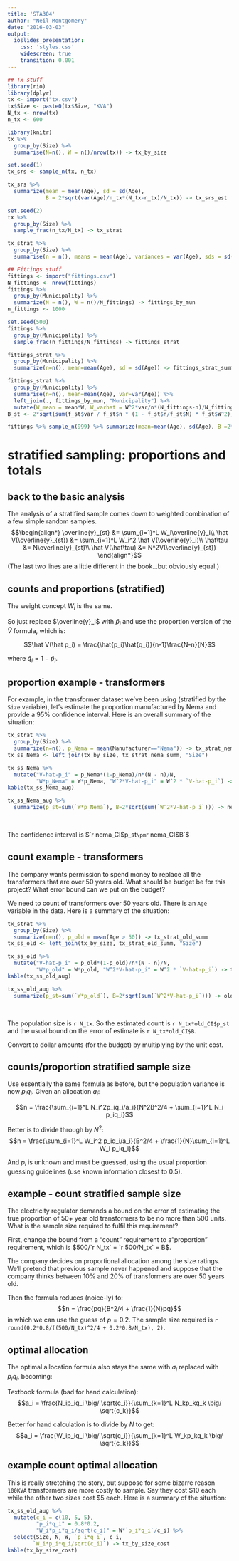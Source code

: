 ```yaml
---
title: 'STA304'
author: "Neil Montgomery"
date: "2016-03-03"
output: 
  ioslides_presentation: 
    css: 'styles.css' 
    widescreen: true 
    transition: 0.001
---
```

\newcommand{\E}[1]{E{\left(#1\right)}}
\newcommand{\flist}[2]{\{#1_1, #1_2, \ldots, #1_#2\}}
\newcommand{\fulist}[3]{\{#1_{{#2}1}, #1_{{#2}2}, \ldots, #1_{{#2}{#3}}\}}
\renewcommand{\bar}[1]{\overline{#1}}
\newcommand{\SE}[1]{\sqrt{\hat{V}(#1)}}


```r
## Tx stuff
library(rio)
library(dplyr)
tx <- import("tx.csv")
tx$Size <- paste0(tx$Size, "KVA")
N_tx <- nrow(tx)
n_tx <- 600

library(knitr)
tx %>% 
  group_by(Size) %>% 
  summarise(N=n(), W = n()/nrow(tx)) -> tx_by_size

set.seed(1)
tx_srs <- sample_n(tx, n_tx)

tx_srs %>% 
  summarize(mean = mean(Age), sd = sd(Age), 
            B = 2*sqrt(var(Age)/n_tx*(N_tx-n_tx)/N_tx)) -> tx_srs_est

set.seed(2)
tx %>% 
  group_by(Size) %>% 
  sample_frac(n_tx/N_tx) -> tx_strat

tx_strat %>% 
  group_by(Size) %>% 
  summarise(n = n(), means = mean(Age), variances = var(Age), sds = sd(Age)) -> tx_strat_summ
```

```r
## Fittings stuff
fittings <- import("fittings.csv")
N_fittings <- nrow(fittings)
fittings %>% 
  group_by(Municipality) %>% 
  summarize(N = n(), W = n()/N_fittings) -> fittings_by_mun
n_fittings <- 1000
```

```r
set.seed(500)
fittings %>% 
  group_by(Municipality) %>% 
  sample_frac(n_fittings/N_fittings) -> fittings_strat
```

```r
fittings_strat %>% 
  group_by(Municipality) %>% 
  summarize(n=n(), mean=mean(Age), sd = sd(Age)) -> fittings_strat_summ
```

```r
fittings_strat %>% 
  group_by(Municipality) %>% 
  summarise(n=n(), mean=mean(Age), var=var(Age)) %>% 
  left_join(., fittings_by_mun, "Municipality") %>% 
  mutate(W_mean = mean*W, W_varhat = W^2*var/n*(N_fittings-n)/N_fittings) -> f_st
B_st <- 2*sqrt(sum(f_st$var / f_st$n * (1 - f_st$n/f_st$N) * f_st$W^2))
```

```r
fittings %>% sample_n(999) %>% summarize(mean=mean(Age), sd(Age), B =2*sd(Age)/sqrt(999)*(1-999/N_fittings)) -> f_srs
```



# stratified sampling: proportions and totals

## back to the basic analysis

The analysis of a stratified sample comes down to weighted combination of a few simple random samples. 
$$\begin{align*}
\bar y_{st} &= \sum_{i=1}^L W_i\bar{y}_i\\
\hat V(\bar y_{st}) &= \sum_{i=1}^L W_i^2 \hat V(\bar{y}_i)\\
\hat\tau &= N\bar y_{st}\\
\hat V(\hat\tau) &= N^2V(\bar y_{st})
\end{align*}$$
(The last two lines are a little different in the book...but obviously equal.)

## counts and proportions (stratified)

The weight concept $W_i$ is the same. 

So just replace $\bar{y}_i$ with $\hat p_i$ and use the proportion version of the  $\hat V$ formula, which is:

$$\hat V(\hat p_i) =  \frac{\hat{p_i}\hat{q_i}}{n-1}\frac{N-n}{N}$$

where $\hat q_i = 1 - \hat p_i$.

## proportion example - transformers { .build }

For example, in the transformer dataset we've been using (stratified by the `Size` variable), let's estimate the proportion manufactured by Nema and provide a 95% confidence interval. Here is an overall summary of the situation:

```r
tx_strat %>% 
  group_by(Size) %>% 
  summarize(n=n(), p_Nema = mean(Manufacturer=="Nema")) -> tx_strat_nema_summ
tx_ss_Nema <- left_join(tx_by_size, tx_strat_nema_summ, "Size") 

tx_ss_Nema %>% 
  mutate("V-hat-p_i" = p_Nema*(1-p_Nema)/n*(N - n)/N,
         "W*p_Nema" = W*p_Nema, "W^2*V-hat-p_i" = W^2 * `V-hat-p_i`) -> tx_ss_Nema_aug
kable(tx_ss_Nema_aug)

tx_ss_Nema_aug %>% 
  summarize(p_st=sum(`W*p_Nema`), B=2*sqrt(sum(`W^2*V-hat-p_i`))) -> nema_CI
```

&nbsp;

The confidence interval is $`r nema_CI$p_st` \pm `r nema_CI$B`$

## count example - transformers { .build }

The company wants permission to spend money to replace all the transformers that are over 50 years old. What should be budget be for this project? What error bound can we put on the budget?

We need to count of transformers over 50 years old. There is an `Age` variable in the data. Here is a summary of the situation:

```r
tx_strat %>% 
  group_by(Size) %>% 
  summarize(n=n(), p_old = mean(Age > 50)) -> tx_strat_old_summ
tx_ss_old <- left_join(tx_by_size, tx_strat_old_summ, "Size") 

tx_ss_old %>% 
  mutate("V-hat-p_i" = p_old*(1-p_old)/n*(N - n)/N,
         "W*p_old" = W*p_old, "W^2*V-hat-p_i" = W^2 * `V-hat-p_i`) -> tx_ss_old_aug
kable(tx_ss_old_aug)

tx_ss_old_aug %>% 
  summarize(p_st=sum(`W*p_old`), B=2*sqrt(sum(`W^2*V-hat-p_i`))) -> old_CI
```

&nbsp;

The population size is `r N_tx`. So the estimated count is `r N_tx*old_CI$p_st` and the usual bound on the error of estimate is `r N_tx*old_CI$B`. 

Convert to dollar amounts (for the budget) by multiplying by the unit cost.

## counts/proportion stratified sample size { .build }

Use essentially the same formula as before, but the population variance is now $p_iq_i$. Given an allocation $a_i$:

$$n = \frac{\sum_{i=1}^L N_i^2p_iq_i/a_i}{N^2B^2/4 + \sum_{i=1}^L N_i p_iq_i}$$

Better is to divide through by $N^2$:
$$n = \frac{\sum_{i=1}^L W_i^2 p_iq_i/a_i}{B^2/4 + \frac{1}{N}\sum_{i=1}^L W_i p_iq_i}$$

And $p_i$ is unknown and must be guessed, using the usual proportion guessing guidelines (use known information closest to 0.5). 

## example - count stratified sample size

The electricity regulator demands a bound on the error of estimating the true proportion of 50+ year old transformers to be no more than 500 units. What is the sample size required to fulfil this requirement?

First, change the bound from a "count" requirement to a"proportion" requirement, which is $500/`r N_tx` = `r 500/N_tx` = B$. 

The company decides on proportional allocation among the size ratings. We'll pretend that previous sample never happened and suppose that the company thinks between 10% and 20% of transformers are over 50 years old.

Then the formula reduces (noice-ly) to:
$$n = \frac{pq}{B^2/4 + \frac{1}{N}pq}$$
in which we can use the guess of $p=0.2$. The sample size required is `r round(0.2*0.8/((500/N_tx)^2/4 + 0.2*0.8/N_tx), 2)`.

## optimal allocation

The optimal allocation formula also stays the same with $\sigma_i$ replaced with $p_iq_i$, becoming:

Textbook formula (bad for hand calculation):
$$a_i = \frac{N_ip_iq_i \big/ \sqrt{c_i}}{\sum_{k=1}^L N_kp_kq_k \big/ \sqrt{c_k}}$$

Better for hand calculation is to divide by $N$ to get:
$$a_i = \frac{W_ip_iq_i \big/ \sqrt{c_i}}{\sum_{k=1}^L W_kp_kq_k \big/ \sqrt{c_k}}$$

## example count optimal allocation

This is really stretching the story, but suppose for some bizarre reason `100KVA` transformers are more costly to sample. Say they cost $10 each while the other two sizes cost $5 each. Here is a summary of the situation:

```r
tx_ss_old_aug %>% 
  mutate(c_i = c(10, 5, 5), 
         "p_i*q_i" = 0.8*0.2,
         "W_i*p_i*q_i/sqrt(c_i)" = W*`p_i*q_i`/c_i) %>% 
  select(Size, N, W, `p_i*q_i`, c_i,
        `W_i*p_i*q_i/sqrt(c_i)`) -> tx_by_size_cost
kable(tx_by_size_cost)
```

